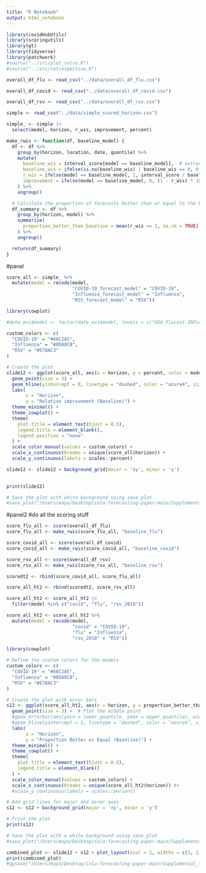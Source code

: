 ```yaml
---
title: "R Notebook"
output: html_notebook
---
```


```r
library(covidHubUtils)
library(scoringutils)
library(gt)
library(tidyverse)
library(patchwork)
#source("../src/plot_retro.R")
#source("../src/retrospective.R")
``` 



```r
overall_df_flu <- read_csv("../data/overall_df_flu.csv")

overall_df_covid <- read_csv("../data/overall_df_covid.csv")

overall_df_rsv <- read_csv("../data/overall_df_rsv.csv")

simple <- read_csv("../data/simple_scored_horizon.csv")
```

```r
simple_ <- simple |>
  select(model, horizon, r_wis, improvement, percent)
```

```r
make_rwis <- function(df, baseline_model) {
  df <- df %>%
    group_by(horizon, location, date, quantile) %>%
    mutate(
      baseline_wis = interval_score[model == baseline_model],  # extract baseline WIS
      baseline_wis = ifelse(is.na(baseline_wis) | baseline_wis == 0, 0.001, baseline_wis),  # replace 0 or NA baseline WIS with 0.001
      r_wis = ifelse(model == baseline_model, 1, interval_score / baseline_wis),  # calculate relative WIS
      improvement = ifelse(model == baseline_model, 0, (1 - r_wis) * 100)  # calculate improvement
    ) %>%
    ungroup()

  # Calculate the proportion of forecasts better than or equal to the baseline by horizon and disease
  df_summary <- df %>%
    group_by(horizon, model) %>%
    summarise(
      proportion_better_than_baseline = mean(r_wis <= 1, na.rm = TRUE)  # proportion of forecasts better than or equal to the baseline
    ) %>%
    ungroup()

  return(df_summary)
}
```


#panel

```r
score_all <- simple_ %>%
  mutate(model = recode(model,
                        "COVID-19_forecast_model" = "COVID-19",
                        "Influenza_forecast_model" = "Influenza",
                        "RSV_forecast_model" = "RSV"))
```

```r
library(cowplot)

#date_evi$model <- factor(date_evi$model, levels = c("UGA_flucast-INFLAenza", "UGA_flucast-Copycat", "UGA_flucast-SIRSea"))

custom_colors <- c(
  "COVID-19" = "#66C2A5",
  "Influenza" = "#8DA0CB",
  "RSV" = "#E78AC3"
)

# Create the plot
slide12 <- ggplot(score_all, aes(x = horizon, y = percent, color = model)) +
  geom_point(size = 3) +  
  geom_hline(yintercept = 0, linetype = "dashed", color = "azure4", size = 1) +
  labs(
       x = "Horizon",
       y = "Relative improvement (Baseline)") +
  theme_minimal() +
  theme_cowplot() +
  theme(
    plot.title = element_text(hjust = 0.5),
    legend.title = element_blank(),
    legend.position = "none"
  ) +
  scale_color_manual(values = custom_colors) +  
  scale_x_continuous(breaks = unique(score_all$horizon)) +
  scale_y_continuous(labels = scales::percent) 

slide12 <- slide12 + background_grid(major = 'xy', minor = 'y')
  

print(slide12)

# Save the plot with white background using save_plot
#save_plot("/Users/maya/Desktop/inla-forecasting-paper-main/Supplemental_figures/results_1/sup_hor_simple.png", slide12, base_width = 8, base_asp = 1.7, bg = "white")

```

#panel2
#do all the scoring stuff
```r
score_flu_all <- score(overall_df_flu) 
score_flu_all <- make_rwis(score_flu_all, "baseline_flu")

score_covid_all <- score(overall_df_covid) 
score_covid_all <- make_rwis(score_covid_all, "baseline_covid")

score_rsv_all <- score(overall_df_rsv) 
score_rsv_all <- make_rwis(score_rsv_all, "baseline_rsv")
```

```r
scoredt2 <- rbind(score_covid_all, score_flu_all)

score_all_ht2 <- rbind(scoredt2, score_rsv_all)

score_all_ht2 <- score_all_ht2 |>
  filter(model %in% c("covid", "flu", "rsv_2018"))

score_all_ht2 <- score_all_ht2 %>%
  mutate(model = recode(model,
                        "covid" = "COVID-19",
                        "flu" = "Influenza",
                        "rsv_2018" = "RSV"))


```

```r
library(cowplot)

# Define the custom colors for the models
custom_colors <- c(
  "COVID-19" = "#66C2A5",
  "Influenza" = "#8DA0CB",
  "RSV" = "#E78AC3"
)

# Create the plot with error bars
s12 <- ggplot(score_all_ht2, aes(x = horizon, y = proportion_better_than_baseline, color = model)) +
  geom_point(size = 3) +  # Plot the middle point
  #geom_errorbar(aes(ymin = lower_quantile, ymax = upper_quantile), width = 0.2, size = 1) +  # Add error bars
  #geom_hline(yintercept = 1, linetype = "dashed", color = "azure4", size = 1) +
  labs(
       x = "Horizon",
       y = "Proportion Better or Equal (Baseline)") +
  theme_minimal() +
  theme_cowplot() +
  theme(
    plot.title = element_text(hjust = 0.5),
    legend.title = element_blank()   
  ) +
  scale_color_manual(values = custom_colors) +  
  scale_x_continuous(breaks = unique(score_all_ht2$horizon)) #+
  #scale_y_continuous(labels = scales::percent)

# Add grid lines for major and minor axes
s12 <- s12 + background_grid(major = 'xy', minor = 'y')

# Print the plot
print(s12)

# Save the plot with a white background using save_plot
#save_plot("/Users/maya/Desktop/inla-forecasting-paper-main/Supplemental_figures/results_1/sup_proportion.png", s12, base_width = 10,  base_height = 6, bg = "white")
```

```r
combined_plot <- slide12 + s12 + plot_layout(ncol = 2, widths = c(1, 1))  # Make plot2 wider
print(combined_plot)
#ggsave("/Users/maya/Desktop/inla-forecasting-paper-main/Supplemental_figures/results_1/combined_plot_horizon.png", combined_plot, width = 14, height = 7)
```

